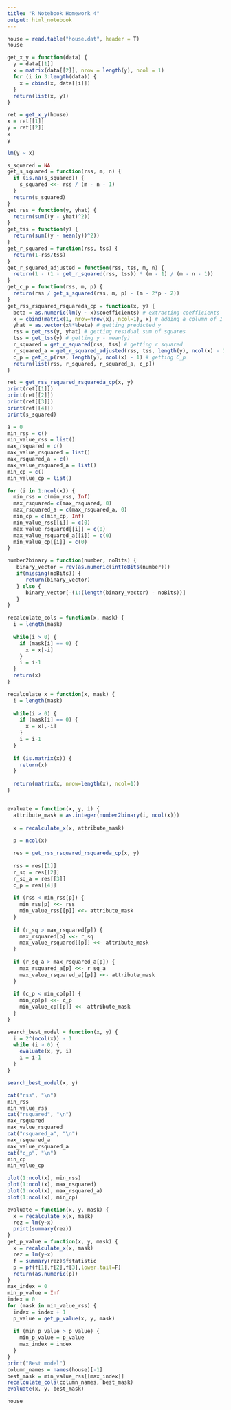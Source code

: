 ```yaml
---
title: "R Notebook Homework 4"
output: html_notebook
---
```


```r
house = read.table("house.dat", header = T)
house
```

```r
get_x_y = function(data) {
  y = data[[1]]
  x = matrix(data[[2]], nrow = length(y), ncol = 1)
  for (i in 3:length(data)) {
    x = cbind(x, data[[i]])
  }
  return(list(x, y))
}
```

```r
ret = get_x_y(house)
x = ret[[1]]
y = ret[[2]]
x
y
```

```r
lm(y ~ x)
```
```r
s_squared = NA
get_s_squared = function(rss, m, n) {
  if (is.na(s_squared)) {
    s_squared <<- rss / (m - n - 1)
  }
  return(s_squared)
}
get_rss = function(y, yhat) {
  return(sum((y - yhat)^2))
}
get_tss = function(y) {
  return(sum((y - mean(y))^2))
}
get_r_squared = function(rss, tss) {
  return(1-rss/tss)
}
get_r_squared_adjusted = function(rss, tss, m, n) {
  return(1 - (1 - get_r_squared(rss, tss)) * (m - 1) / (m - n - 1))
}
get_c_p = function(rss, m, p) {
  return(rss / get_s_squared(rss, m, p) - (m - 2*p - 2))
}
get_rss_rsquared_rsquareda_cp = function(x, y) {
  beta = as.numeric(lm(y ~ x)$coefficients) # extracting coefficients
  x = cbind(matrix(1, nrow=nrow(x), ncol=1), x) # adding a column of 1 for beta_0
  yhat = as.vector(x%*%beta) # getting predicted y
  rss = get_rss(y, yhat) # getting residual sum of squares
  tss = get_tss(y) # getting y - mean(y)
  r_squared = get_r_squared(rss, tss) # getting r squared
  r_squared_a = get_r_squared_adjusted(rss, tss, length(y), ncol(x) - 1) # getting adjusted r squared
  c_p = get_c_p(rss, length(y), ncol(x) - 1) # getting C_p
  return(list(rss, r_squared, r_squared_a, c_p))
}
```

```r
ret = get_rss_rsquared_rsquareda_cp(x, y)
print(ret[[1]])
print(ret[[2]])
print(ret[[3]])
print(ret[[4]])
print(s_squared)
```
```r

a = 0
min_rss = c()
min_value_rss = list()
max_rsquared = c()
max_value_rsquared = list()
max_rsquared_a = c()
max_value_rsquared_a = list()
min_cp = c()
min_value_cp = list()

for (i in 1:ncol(x)) {
  min_rss = c(min_rss, Inf)
  max_rsquared= c(max_rsquared, 0)
  max_rsquared_a = c(max_rsquared_a, 0)
  min_cp = c(min_cp, Inf)
  min_value_rss[[i]] = c(0)
  max_value_rsquared[[i]] = c(0)
  max_value_rsquared_a[[i]] = c(0)
  min_value_cp[[i]] = c(0)
}

number2binary = function(number, noBits) {
   binary_vector = rev(as.numeric(intToBits(number)))
   if(missing(noBits)) {
      return(binary_vector)
   } else {
      binary_vector[-(1:(length(binary_vector) - noBits))]
   }
}

recalculate_cols = function(x, mask) {
  i = length(mask)
  
  while(i > 0) {
    if (mask[i] == 0) {
      x = x[-i]
    }
    i = i-1
  }
  return(x)
}

recalculate_x = function(x, mask) {
  i = length(mask)
  
  while(i > 0) {
    if (mask[i] == 0) {
      x = x[,-i]
    }
    i = i-1
  }
  
  if (is.matrix(x)) {
    return(x)
  }
  
  return(matrix(x, nrow=length(x), ncol=1))
}


evaluate = function(x, y, i) {
  attribute_mask = as.integer(number2binary(i, ncol(x)))
  
  x = recalculate_x(x, attribute_mask)
  
  p = ncol(x)

  res = get_rss_rsquared_rsquareda_cp(x, y)
  
  rss = res[[1]]
  r_sq = res[[2]]
  r_sq_a = res[[3]]
  c_p = res[[4]]
  
  if (rss < min_rss[p]) {
    min_rss[p] <<- rss
    min_value_rss[[p]] <<- attribute_mask
  }
  
  if (r_sq > max_rsquared[p]) {
    max_rsquared[p] <<- r_sq
    max_value_rsquared[[p]] <<- attribute_mask
  }
  
  if (r_sq_a > max_rsquared_a[p]) {
    max_rsquared_a[p] <<- r_sq_a
    max_value_rsquared_a[[p]] <<- attribute_mask
  }
  
  if (c_p < min_cp[p]) {
    min_cp[p] <<- c_p
    min_value_cp[[p]] <<- attribute_mask
  }
}

search_best_model = function(x, y) {
  i = 2^(ncol(x)) - 1
  while (i > 0) {
    evaluate(x, y, i)
    i = i-1
  }
}

search_best_model(x, y)

```

```r
cat("rss", "\n")
min_rss
min_value_rss
cat("rsquared", "\n")
max_rsquared
max_value_rsquared
cat("rsquared_a", "\n")
max_rsquared_a
max_value_rsquared_a
cat("c_p", "\n")
min_cp
min_value_cp
```
```r
plot(1:ncol(x), min_rss)
plot(1:ncol(x), max_rsquared)
plot(1:ncol(x), max_rsquared_a)
plot(1:ncol(x), min_cp)
```

```r
evaluate = function(x, y, mask) {
  x = recalculate_x(x, mask)
  rez = lm(y~x)
  print(summary(rez))
}
get_p_value = function(x, y, mask) {
  x = recalculate_x(x, mask)
  rez = lm(y~x)
  f = summary(rez)$fstatistic
  p = pf(f[1],f[2],f[3],lower.tail=F)
  return(as.numeric(p))
}
max_index = 0
min_p_value = Inf
index = 0
for (mask in min_value_rss) {
  index = index + 1
  p_value = get_p_value(x, y, mask)
  
  if (min_p_value > p_value) {
    min_p_value = p_value
    max_index = index
  }
}
print("Best model")
column_names = names(house)[-1]
best_mask = min_value_rss[[max_index]]
recalculate_cols(column_names, best_mask)
evaluate(x, y, best_mask)
```

```r
house
```
